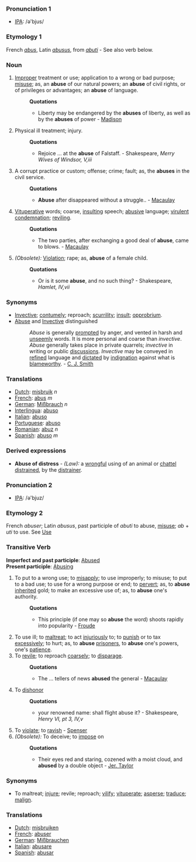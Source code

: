 === Pronunciation 1===
*[[w:IPA|IPA]]: /ə'bjus/
===Etymology 1===
French ''[[abus]]'', Latin ''[[abusus]]'', from ''[[abuti]]'' - See also verb below.
=== Noun ===
#[[Improper]] treatment or use; application to a wrong or bad purpose; [[misuse]]; as, an '''abuse''' of our natural powers; an '''abuse''' of civil rights, or of privileges or advantages; an '''abuse''' of language.
#:'''Quotations'''
#:*Liberty may be endangered by the '''abuses''' of liberty, as well as by the '''abuses''' of power - [[Madison]]
#Physical ill treatment; injury.
#:'''Quotations'''
#:*Rejoice ... at the '''abuse''' of Falstaff. - Shakespeare, ''Merry Wives of Windsor, V,iii''
#A corrupt practice or custom; offense; crime; fault; as, the '''abuses''' in the civil service.
#:'''Quotations'''
#:*'''Abuse''' after disappeared without a struggle.. - [[Macaulay]]
#[[Vituperative]] words; coarse, [[insulting]] speech; [[abusive]] language; [[virulent]] [[condemnation]]; [[reviling]].
#:'''Quotations'''
#:*The two parties, after exchanging a good deal of '''abuse''', came to blows. - [[Macaulay]]
#''(Obsolete):'' [[Violation]]; rape; as, '''abuse''' of a female child.
#:'''Quotations'''
#:*Or is it some '''abuse''', and no such thing? - Shakespeare, ''Hamlet, IV,vii'' 


===Synonyms===
*[[Invective]]; [[contumely]]; reproach; [[scurrility]]; [[insult]]; [[opprobrium]]. 
*[[Abuse]] and [[Invective]] distinguished
*:''Abuse'' is generally [[prompted]] by anger, and vented in harsh and [[unseemly]] words. It is more personal and coarse than ''invective''. ''Abuse'' generally takes place in private quarrels; ''invective'' in writing or public [[discussions]]. ''Invective'' may be conveyed in [[refined]] language and [[dictated]] by [[indignation]] against what is [[blameworthy]]. - [[C. J. Smith]] 

=== Translations ===
*[[Dutch]]: [[misbruik]] ''n''
*[[French]]: [[abus]] ''m''
*[[German]]: [[Mißbrauch]] ''n''
*[[Interlingua]]: [[abuso]]
*[[Italian]]: [[abuso]]
*[[Portuguese]]: [[abuso]]
*[[Romanian]]: [[abuz]] ''n''
*[[Spanish]]: [[abuso]] ''m''
===Derived expressions===
*'''Abuse of distress''' - ''(Law):'' a [[wrongful]] using of an animal or [[chattel]] [[distrained]], by the [[distrainer]].

=== Pronunciation 2===
*[[w:IPA|IPA]]: /ə'bjuz/
===Etymology 2===
French ''abuser''; Latin ''abusus'', past participle of ''abuti'' to abuse, [[misuse]]; ''ab'' + ''uti'' to use. See [[Use]]
=== Transitive Verb ===
'''Imperfect and past participle''': [[Abused]]<br>
'''Present participle''': [[Abusing]]
#To put to a wrong use; to [[misapply]]; to use improperly; to misuse; to put to a bad use; to use for a wrong purpose or end; to [[pervert]]; as, to '''abuse''' [[inherited]] gold; to make an excessive use of; as, to '''abuse''' one's authority.
#:'''Quotations'''
#:*This principle (if one may so '''abuse''' the word) shoots rapidly into popularity - [[Froude]]
#To use ill; to [[maltreat]]; to act [[injuriously]] to; to [[punish]] or to tax [[excessively]]; to hurt; as, to '''abuse''' [[prisoners]], to '''abuse''' one's powers, one's [[patience]].
#To [[revile]]; to reproach [[coarsely]]; to [[disparage]].
#:'''Quotations'''
#:*The ... tellers of news '''abused''' the general - [[Macaulay]]
#To [[dishonor]]
#:'''Quotations'''
#:*your renowned name: shall flight abuse it? - Shakespeare, ''Henry VI, pt 3, IV,v''
#To [[violate]]; to [[ravish]] - [[Spenser]]
#''(Obsolete):'' To deceive; to [[impose]] on
#:'''Quotations'''
#:*Their eyes red and staring, cozened with a moist cloud, and '''abused''' by a double object - [[Jer. Taylor]]
===Synonyms===
*To maltreat; [[injure]]; revile; reproach; [[vilify]]; [[vituperate]]; [[asperse]]; [[traduce]]; [[malign]].

=== Translations ===
*[[Dutch]]: [[misbruiken]]
*[[French]]: [[abuser]]
*[[German]]: [[Mißbrauchen]]
*[[Italian]]: [[abusare]]
*[[Spanish]]: [[abusar]]